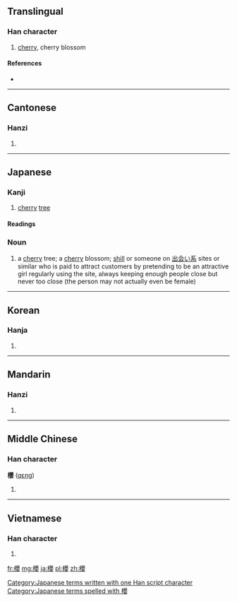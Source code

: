 ==Translingual==

===Han character===
{{Han char|rn=75|rad=木|as=17|sn=21|four=4694<sub>4</sub>|canj=木月金女 (DBCV)}}

# [[cherry]], cherry blossom

====References====
* {{Han ref|kx=0562.180|dkj=15888|dj=0950.400|hdz=21321.010|uh=6AFB|ud=27387|bh=C4E5|bd=50405}}

----

==Cantonese==

===Hanzi===
{{yue-hanzi|jyut=|y=ying1|sim=樱}}

# {{defn|lang=yue|sort=木17}}

----

==Japanese==
{{ja-forms|[[桜]]|[[樱]]|{{zh-lookup|櫻}}}}

===Kanji===
{{ja-kanji|grade=|rs=木17|style=ky|shin=桜}}

# [[cherry]] [[tree]]

====Readings====
{{ja-readings
|kanon=[[おう]] (ō), [[よう]] (yō), {{qualifier|historical}} [[あう]] (au)
|kun=[[さくら]] (sakura)
}}

===Noun===
{{ja-noun|ky|hira=さくら|rom=sakura|shin=桜}}

# {{ja-def|桜}} a [[cherry]] tree; a [[cherry]] blossom; [[shill]] or someone on [[出会い系]] sites or similar who is paid to attract customers by pretending to be an attractive girl regularly using the site, always keeping enough people close but never too close (the person may not actually even be female)

[[Category:Japanese terms written with one Han script character]]
[[Category:Japanese terms spelled with 櫻]]
----

==Korean==

===Hanja===
{{ko-hanja|hangeul=앵|eumhun=|rv=aeng|mr=aeng|y=ayng}}

# {{defn|lang=ko|sort=木17}}

----

==Mandarin==

===Hanzi===
{{cmn-hanzi|sim=樱|pin=[[yīng]] ([[ying1]])|wg=ying<sup>1</sup>}}

# {{defn|lang=cmn|sort=木17}}

----

==Middle Chinese==

===Han character===
'''櫻''' ([[qɛng]])

# {{defn|lang=zhx-mid|sort=木17}}

----

==Vietnamese==

===Han character===
{{vi-hantu|[[anh]]|rs=木17}}

# {{defn|lang=vi|sort=木17}}

[[fr:櫻]]
[[mg:櫻]]
[[ja:櫻]]
[[pl:櫻]]
[[zh:櫻]]